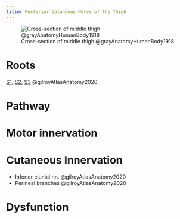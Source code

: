 ```yaml
---
title: Posterior Cutaneous Nerve of the Thigh
---
```



![Cross-section of middle thigh @grayAnatomyHumanBody1918](/The Archive/Images/Gray anatomy 1918 images/Myology/image432 Cross-section through the middle of the thigh.gif)


# Roots

[S1]({{< var ref-nerve-root.s1 >}}), [S2]({{< var ref-nerve-root.s2 >}}), [S3]({{< var ref-nerve-root.s3 >}}) @gilroyAtlasAnatomy2020

# Pathway



# Motor innervation

# Cutaneous Innervation

- Inferior clunial nn. @gilroyAtlasAnatomy2020
- Perineal branches @gilroyAtlasAnatomy2020

# Dysfunction 
